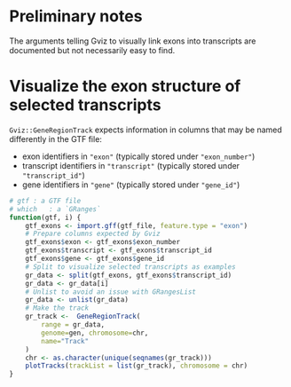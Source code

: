 
# Preliminary notes

The arguments telling Gviz to visually link exons into transcripts are documented but not necessarily easy to find.

# Visualize the exon structure of selected transcripts

`Gviz::GeneRegionTrack` expects information in columns that may be named differently in the GTF file:

- exon identifiers in `"exon"` (typically stored under `"exon_number"`)
- transcript identifiers in `"transcript"` (typically stored under `"transcript_id"`)
- gene identifiers in `"gene"` (typically stored under `"gene_id"`)

```r
# gtf : a GTF file
# which   : a `GRanges`
function(gtf, i) {
    gtf_exons <- import.gff(gtf_file, feature.type = "exon")
    # Prepare columns expected by Gviz
    gtf_exons$exon <- gtf_exons$exon_number
    gtf_exons$transcript <- gtf_exons$transcript_id
    gtf_exons$gene <- gtf_exons$gene_id
    # Split to visualize selected transcripts as examples
    gr_data <- split(gtf_exons, gtf_exons$transcript_id)
    gr_data <- gr_data[i]
    # Unlist to avoid an issue with GRangesList
    gr_data <- unlist(gr_data)
    # Make the track
    gr_track <-  GeneRegionTrack(
        range = gr_data,
        genome=gen, chromosome=chr,
        name="Track"
    )
    chr <- as.character(unique(seqnames(gr_track)))
    plotTracks(trackList = list(gr_track), chromosome = chr)
}
```
